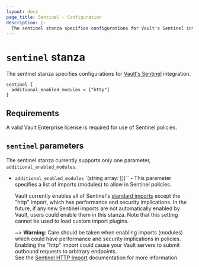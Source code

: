 ```yaml
---
layout: docs
page_title: Sentinel - Configuration
description: |-
  The sentinel stanza specifies configurations for Vault's Sentinel integration.
---
```

<!-- TODO: Remove this Enterprise only documentation -->
# `sentinel` stanza

The sentinel stanza specifies configurations for
[Vault's Sentinel](/vault/docs/enterprise/sentinel) integration.

```hcl
sentinel {
  additional_enabled_modules = ["http"]
}
```

## Requirements

A valid Vault Enterprise license is required for use of Sentinel policies.

## `sentinel` parameters

The sentinel stanza currently supports only one parameter, `additional_enabled_modules`.

- `additional_enabled_modules` `(string array: [])`` - This parameter specifies a list of imports (modules)
  to allow in Sentinel policies.

  Vault currently enables all of Sentinel's [standard imports](https://docs.hashicorp.com/sentinel/imports)
  except the "http" import, which has performance and security implications. In the future, if any new Sentinel
  imports are not automatically enabled by Vault, users could enable them in this stanza.
  Note that this setting cannot be used to load custom import plugins.

  ~> **Warning**: Care should be taken when enabling imports (modules) which
  could have performance and security implications in policies. Enabling the "http" import could cause your Vault
  servers to submit outbound requests to arbitrary endpoints.  
   See the
  [Sentinel HTTP Import](https://docs.hashicorp.com/sentinel/imports/http)
  documentation for more information.

